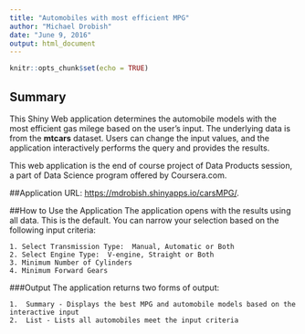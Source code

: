 ---
title: "Automobiles with most efficient MPG"
author: "Michael Drobish"
date: "June 9, 2016"
output: html_document
---

```{r setup, include=FALSE}
knitr::opts_chunk$set(echo = TRUE)
```

## Summary

This Shiny Web application determines the automobile models with the most efficient gas milege based on the user's input.  The underlying data is from the **mtcars** dataset.  Users can change the input values, and the application interactively performs the query and provides the results.  

This web application is the end of course project of Data Products session, a part of Data Science program offered by Coursera.com.

##Application URL:  <https://mdrobish.shinyapps.io/carsMPG/>.

##How to Use the Application
The application opens with the results using all data.  This is the default.  You can narrow your selection based on the following input criteria:

    1. Select Transmission Type:  Manual, Automatic or Both
    2. Select Engine Type:  V-engine, Straight or Both
    3. Minimum Number of Cylinders
    4. Minimum Forward Gears


###Output
The application returns two forms of output:

    1.  Summary - Displays the best MPG and automobile models based on the interactive input
    2.  List - Lists all automobiles meet the input criteria


